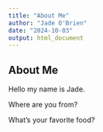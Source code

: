 ```yaml
---
title: "About Me"
author: "Jade O'Brien"
date: "2024-10-03"
output: html_document
---
```

## About Me

Hello my name is Jade.

Where are you from?

What's your favorite food?